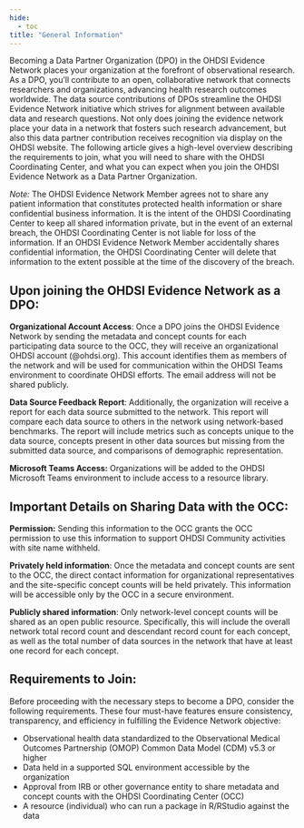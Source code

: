 ```yaml
---
hide:
  - toc
title: "General Information"
---
```


Becoming a Data Partner Organization (DPO) in the OHDSI Evidence Network places your organization at the forefront of observational research. As a DPO, you’ll contribute to an open, collaborative network that connects researchers and organizations, advancing health research outcomes worldwide. The data source contributions of DPOs streamline the OHDSI Evidence Network initiative which strives for alignment between available data and research questions. Not only does joining the evidence network place your data in a network that fosters such research advancement, but also this data partner contribution receives recognition via display on the OHDSI website. The following article gives a high-level overview describing the requirements to join, what you will need to share with the OHDSI Coordinating Center, and what you can expect when you join the OHDSI Evidence Network as a Data Partner Organization.  

 
*Note:* The OHDSI Evidence Network Member agrees not to share any patient information that constitutes protected health information or share confidential business information. It is the intent of the OHDSI Coordinating Center to keep all shared information private, but in the event of an external breach, the OHDSI Coordinating Center is not liable for loss of the information. If an OHDSI Evidence Network Member accidentally shares confidential information, the OHDSI Coordinating Center will delete that information to the extent possible at the time of the discovery of the breach. 

## Upon joining the OHDSI Evidence Network as a DPO: 

**Organizational Account Access**: Once a DPO joins the OHDSI Evidence Network by sending the metadata and concept counts for each participating data source to the OCC, they will receive an organizational OHDSI account (@ohdsi.org). This account identifies them as members of the network and will be used for communication within the OHDSI Teams environment to coordinate OHDSI efforts. The email address will not be shared publicly.  

**Data Source Feedback Report**: Additionally, the organization will receive a report for each data source submitted to the network. This report will compare each data source to others in the network using network-based benchmarks. The report will include metrics such as concepts unique to the data source, concepts present in other data sources but missing from the submitted data source, and comparisons of demographic representation.  

**Microsoft Teams Access:** Organizations will be added to the OHDSI Microsoft Teams environment to include access to a resource library. 

## Important Details on Sharing Data with the OCC: 

**Permission:** Sending this information to the OCC grants the OCC permission to use this information to support OHDSI Community activities with site name withheld. 

**Privately held information**: Once the metadata and concept counts are sent to the OCC, the direct contact information for organizational representatives and the site-specific concept counts will be held privately. This information will be accessible only by the OCC in a secure environment. 

**Publicly shared information**: Only network-level concept counts will be shared as an open public resource. Specifically, this will include the overall network total record count and descendant record count for each concept, as well as the total number of data sources in the network that have at least one record for each concept. 

## Requirements to Join: 

Before proceeding with the necessary steps to become a DPO, consider the following requirements. These four must-have features ensure consistency, transparency, and efficiency in fulfilling the Evidence Network objective: 

- Observational health data standardized to the Observational Medical Outcomes Partnership (OMOP) Common Data Model (CDM) v5.3 or higher
- Data held in a supported SQL environment accessible by the organization 
- Approval from IRB or other governance entity to share metadata and concept counts with the OHDSI Coordinating Center (OCC)  
- A resource (individual) who can run a package in R/RStudio against the data 

 